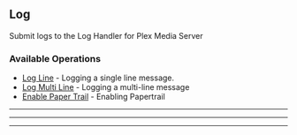 
## Log
Submit logs to the Log Handler for Plex Media Server


### Available Operations

* [Log Line](/typescript/log/log_line) - Logging a single line message.
* [Log Multi Line](/typescript/log/log_multi_line) - Logging a multi-line message
* [Enable Paper Trail](/typescript/log/enable_paper_trail) - Enabling Papertrail

---
<LogLine />

---
<LogMultiLine />

---
<EnablePaperTrail />

